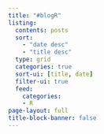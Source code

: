 ```yaml
---
title: "#blogR"
listing:
  contents: posts
  sort: 
    - "date desc"
    - "title desc"
  type: grid
  categories: true
  sort-ui: [title, date]
  filter-ui: true
  feed: 
    categories:
    - R
page-layout: full
title-block-banner: false
---
```



